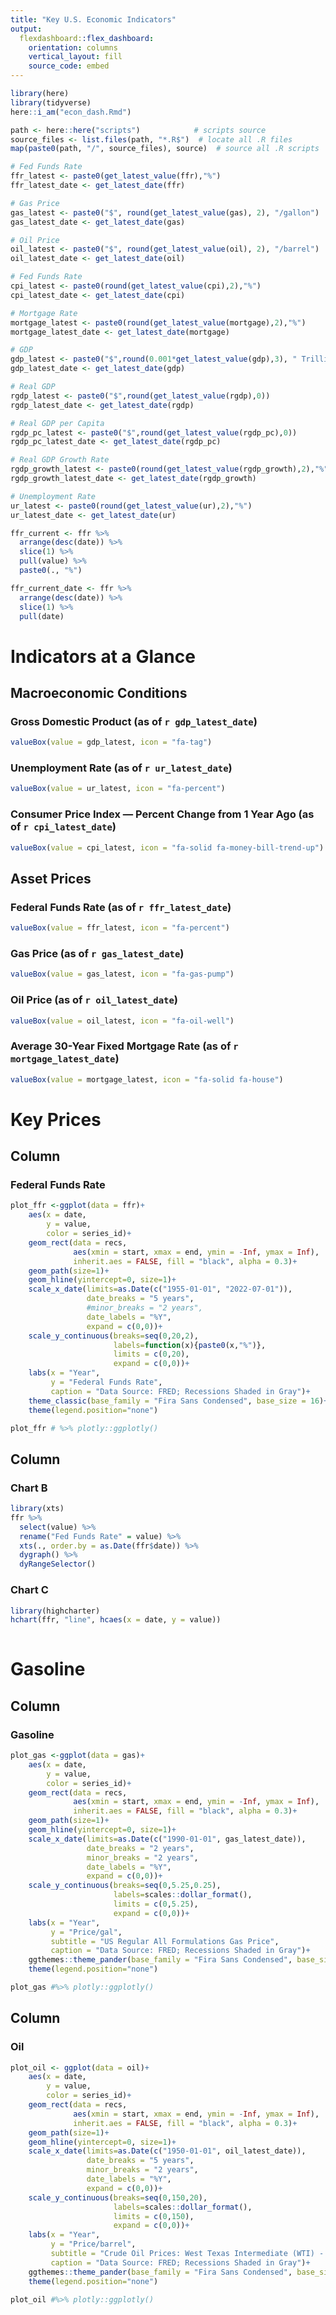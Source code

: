 ```yaml
---
title: "Key U.S. Economic Indicators"
output: 
  flexdashboard::flex_dashboard:
    orientation: columns
    vertical_layout: fill
    source_code: embed
---
```


<!-- add "next data release date" for each!--> 
<!-- Organize by category...employment, prices, growth -->

<!--

- interest rates
- treasury yields
- treasury spread
- TIPS
- forecasted inflation
- yield curve

- TFP
- Labor share

## Asset Prices

- stocks (S&P 500, Vanguard)
- home prices 
- rental prices
- 
-->

```r
library(here)
library(tidyverse)
here::i_am("econ_dash.Rmd")

path <- here::here("scripts")            # scripts source
source_files <- list.files(path, "*.R$")  # locate all .R files
map(paste0(path, "/", source_files), source)  # source all .R scripts
```

```r
# Fed Funds Rate
ffr_latest <- paste0(get_latest_value(ffr),"%")
ffr_latest_date <- get_latest_date(ffr)

# Gas Price
gas_latest <- paste0("$", round(get_latest_value(gas), 2), "/gallon")
gas_latest_date <- get_latest_date(gas)

# Oil Price
oil_latest <- paste0("$", round(get_latest_value(oil), 2), "/barrel")
oil_latest_date <- get_latest_date(oil)

# Fed Funds Rate
cpi_latest <- paste0(round(get_latest_value(cpi),2),"%")
cpi_latest_date <- get_latest_date(cpi)

# Mortgage Rate
mortgage_latest <- paste0(round(get_latest_value(mortgage),2),"%")
mortgage_latest_date <- get_latest_date(mortgage)

# GDP 
gdp_latest <- paste0("$",round(0.001*get_latest_value(gdp),3), " Trillion")
gdp_latest_date <- get_latest_date(gdp)

# Real GDP
rgdp_latest <- paste0("$",round(get_latest_value(rgdp),0))
rgdp_latest_date <- get_latest_date(rgdp)

# Real GDP per Capita
rgdp_pc_latest <- paste0("$",round(get_latest_value(rgdp_pc),0))
rgdp_pc_latest_date <- get_latest_date(rgdp_pc)

# Real GDP Growth Rate
rgdp_growth_latest <- paste0(round(get_latest_value(rgdp_growth),2),"%")
rgdp_growth_latest_date <- get_latest_date(rgdp_growth)

# Unemployment Rate
ur_latest <- paste0(round(get_latest_value(ur),2),"%")
ur_latest_date <- get_latest_date(ur)
```

```r
ffr_current <- ffr %>%
  arrange(desc(date)) %>%
  slice(1) %>%
  pull(value) %>%
  paste0(., "%")

ffr_current_date <- ffr %>%
  arrange(desc(date)) %>%
  slice(1) %>%
  pull(date)
```

Indicators at a Glance
===============

Macroeconomic Conditions {data-width=650}
-------------------------

### Gross Domestic Product (as of `r gdp_latest_date`) {.value-box}

```r
valueBox(value = gdp_latest, icon = "fa-tag")
```

### Unemployment Rate (as of `r ur_latest_date`) {.value-box}

```r
valueBox(value = ur_latest, icon = "fa-percent")
```

### Consumer Price Index — Percent Change from 1 Year Ago (as of `r cpi_latest_date`) {.value-box}

```r
valueBox(value = cpi_latest, icon = "fa-solid fa-money-bill-trend-up")
```


Asset Prices {data-width=650}
--------------------------

### Federal Funds Rate (as of `r ffr_latest_date`) {.value-box}

```r
valueBox(value = ffr_latest, icon = "fa-percent")
```

### Gas Price (as of `r gas_latest_date`) {.value-box}

```r
valueBox(value = gas_latest, icon = "fa-gas-pump")
```

### Oil Price (as of `r oil_latest_date`) {.value-box}

```r
valueBox(value = oil_latest, icon = "fa-oil-well")
```


### Average 30-Year Fixed Mortgage Rate (as of `r mortgage_latest_date`) {.value-box}

```r
valueBox(value = mortgage_latest, icon = "fa-solid fa-house")
```


Key Prices
=======================================================================

Column {data-width=650}
-----------------------------------------------------------------------

### Federal Funds Rate

```r
plot_ffr <-ggplot(data = ffr)+
    aes(x = date,
        y = value,
        color = series_id)+
    geom_rect(data = recs, 
              aes(xmin = start, xmax = end, ymin = -Inf, ymax = Inf),
              inherit.aes = FALSE, fill = "black", alpha = 0.3)+
    geom_path(size=1)+
    geom_hline(yintercept=0, size=1)+
    scale_x_date(limits=as.Date(c("1955-01-01", "2022-07-01")),
                 date_breaks = "5 years",
                 #minor_breaks = "2 years",
                 date_labels = "%Y",
                 expand = c(0,0))+
    scale_y_continuous(breaks=seq(0,20,2),
                       labels=function(x){paste0(x,"%")},
                       limits = c(0,20),
                       expand = c(0,0))+
    labs(x = "Year",
         y = "Federal Funds Rate",
         caption = "Data Source: FRED; Recessions Shaded in Gray")+
    theme_classic(base_family = "Fira Sans Condensed", base_size = 16)+
    theme(legend.position="none")

plot_ffr # %>% plotly::ggplotly()
```

Column {data-width=350}
-----------------------------------------------------------------------

### Chart B

```r
library(xts)
ffr %>% 
  select(value) %>%
  rename("Fed Funds Rate" = value) %>% 
  xts(., order.by = as.Date(ffr$date)) %>% 
  dygraph() %>%
  dyRangeSelector()
```

### Chart C

```r
library(highcharter)
hchart(ffr, "line", hcaes(x = date, y = value))
  
```

Gasoline
===============

Column {data-width=650}
-----------------------------------------------------------------------

### Gasoline

```r
plot_gas <-ggplot(data = gas)+
    aes(x = date,
        y = value,
        color = series_id)+
    geom_rect(data = recs, 
              aes(xmin = start, xmax = end, ymin = -Inf, ymax = Inf),
              inherit.aes = FALSE, fill = "black", alpha = 0.3)+
    geom_path(size=1)+
    geom_hline(yintercept=0, size=1)+
    scale_x_date(limits=as.Date(c("1990-01-01", gas_latest_date)),
                 date_breaks = "2 years",
                 minor_breaks = "2 years",
                 date_labels = "%Y",
                 expand = c(0,0))+
    scale_y_continuous(breaks=seq(0,5.25,0.25),
                       labels=scales::dollar_format(),
                       limits = c(0,5.25),
                       expand = c(0,0))+
    labs(x = "Year",
         y = "Price/gal",
         subtitle = "US Regular All Formulations Gas Price",
         caption = "Data Source: FRED; Recessions Shaded in Gray")+
    ggthemes::theme_pander(base_family = "Fira Sans Condensed", base_size = 16)+
    theme(legend.position="none")

plot_gas #%>% plotly::ggplotly()
```

Column {data-width=650}
-----------------

### Oil

```r
plot_oil <- ggplot(data = oil)+
    aes(x = date,
        y = value,
        color = series_id)+
    geom_rect(data = recs, 
              aes(xmin = start, xmax = end, ymin = -Inf, ymax = Inf),
              inherit.aes = FALSE, fill = "black", alpha = 0.3)+
    geom_path(size=1)+
    geom_hline(yintercept=0, size=1)+
    scale_x_date(limits=as.Date(c("1950-01-01", oil_latest_date)),
                 date_breaks = "5 years",
                 minor_breaks = "2 years",
                 date_labels = "%Y",
                 expand = c(0,0))+
    scale_y_continuous(breaks=seq(0,150,20),
                       labels=scales::dollar_format(),
                       limits = c(0,150),
                       expand = c(0,0))+
    labs(x = "Year",
         y = "Price/barrel",
         subtitle = "Crude Oil Prices: West Texas Intermediate (WTI) - Cushing, Oklahoma",
         caption = "Data Source: FRED; Recessions Shaded in Gray")+
    ggthemes::theme_pander(base_family = "Fira Sans Condensed", base_size = 16)+
    theme(legend.position="none")

plot_oil #%>% plotly::ggplotly()

```